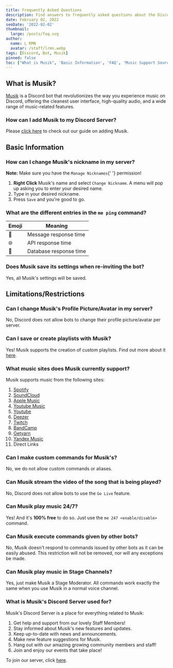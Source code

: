 ```yaml
---
title: Frequently Asked Questions
description: Find answers to frequently asked questions about the Discord bot, including basic information and common queries.
date: February 02, 2022
seoDate: '2022-02-02'
thumbnail:
  large: /posts/faq.svg
author:
  name: L RMN
  avatar: /staff/lrmn.webp
tags: [Discord, Bot, Musik]
pinned: false
toc: ["What is Musik", 'Basic Information', 'FAQ', 'Music Support Source']
---
```


## What is Musik?

[Musik](https://Musik.xyz/invite) is a Discord bot that revolutionizes the way you experience music on Discord, offering the cleanest user interface, high-quality audio, and a wide range of music-related features.

### How can I add Musik to my Discord Server?

Please [click here](https://Musik.xyz/invite) to check out our guide on adding Musik.

## Basic Information

### How can I change Musik's nickname in my server?

<div
  style={{
    backgroundColor: '#313338',
    padding: '10px',
    borderRadius: '10px',
    color: '#ffffff',
    marginBottom: '5px',
  }}
>
  <strong>Note:</strong> Make sure you have the <code>Manage Nicknames</code>{' '}
  permission!
</div>

1. **Right Click** Musik's name and select `Change Nickname`. A menu will pop up asking you to enter your desired name.
2. Type in your desired nickname.
3. Press `Save` and you're good to go.

### What are the different entries in the `me ping` command?

<table>
  <thead>
    <tr>
      <th>Emoji</th>
      <th>Meaning</th>
    </tr>
  </thead>
  <tbody>
    <tr>
      <td>🏓</td>
      <td>Message response time</td>
    </tr>
    <tr>
      <td>🌐</td>
      <td>API response time</td>
    </tr>
    <tr>
      <td>💾</td>
      <td>Database response time</td>
    </tr>
  </tbody>
</table>

### Does Musik save its settings when re-inviting the bot?

Yes, all Musik's settings will be saved.

## Limitations/Restrictions

### Can I change Musik's Profile Picture/Avatar in my server?

No, Discord does not allow bots to change their profile picture/avatar per server.

### Can I save or create playlists with Musik?

Yes! Musik supports the creation of custom playlists. Find out more about it [here](https://Musik.xyz/commands).

### What music sites does Musik currently support?

Musik supports music from the following sites:

1. [Spotify](https://www.spotify.com/)
2. [SoundCloud](https://www.soundcloud.com/)
3. [Apple Music](https://music.apple.com)
4. [Youtube Music](https://music.youtube.com)
5. [Youtube](https://www.youtube.com)
6. [Deezer](https://www.deezer.com/us/)
7. [Twitch](https://www.twitch.tv/)
8. [BandCamp](https://www.bandcamp.com)
9. [Getyarn](https://getyarn.io/)
10. [Yandex Music](https://music.yandex.com)
11. Direct Links

### Can I make custom commands for Musik's?

No, we do not allow custom commands or aliases.

### Can Musik stream the video of the song that is being played?

No, Discord does not allow bots to use the `Go Live` feature.

### Can Musik play music 24/7?

Yes! And it's **100% free** to do so. Just use the `me 247 <enable/disable>` command.

### Can Musik execute commands given by other bots?

No, Musik doesn't respond to commands issued by other bots as it can be easily abused. This restriction will not be removed, nor will any exceptions be made.

### Can Musik play music in Stage Channels?

Yes, just make Musik a Stage Moderator. All commands work exactly the same when you use Musik in a normal voice channel.

### What is Musik's Discord Server used for?

Musik's Discord Server is a place for everything related to Musik:

1. Get help and support from our lovely Staff Members!
2. Stay informed about Musik's new features and updates.
3. Keep up-to-date with news and announcements.
4. Make new feature suggestions for Musik.
5. Hang out with our amazing growing community members and staff!
6. Join and enjoy our events that take place!

To join our server, click [here](https://Musik.xyz/support).
